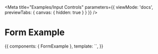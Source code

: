 <style>{`.labeled-select { font-size: unset' }`}</style>

<Meta
  title="Examples/Input Controls"
  parameters={{
    viewMode: 'docs',
    previewTabs: { 
      canvas: { hidden: true } 
    }
  }}
/>

# Form Example

<Preview>
  <Story name="Examples" inline>
  {{
    components: { FormExample },
    template: `<FormExample />`,
  }}
  </Story>
</Preview>
